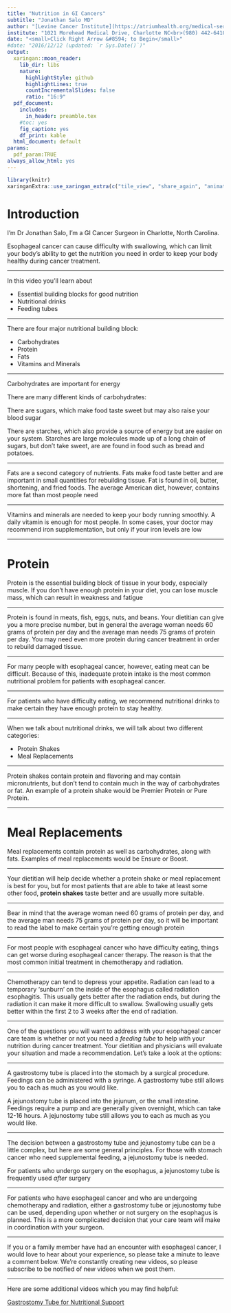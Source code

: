 ```yaml
---
title: "Nutrition in GI Cancers"
subtitle: "Jonathan Salo MD"
author: "[Levine Cancer Institute](https://atriumhealth.org/medical-services/specialty-care/cancer-care/esophageal-cancer/meet-the-team#)"
institute: "1021 Morehead Medical Drive, Charlotte NC<br>(980) 442-6410"
date: "<small>Click Right Arrow &#8594; to Begin</small>"
#date: "2016/12/12 (updated: `r Sys.Date()`)"
output:
  xaringan::moon_reader:
    lib_dir: libs
    nature:
      highlightStyle: github
      highlightLines: true
      countIncrementalSlides: false
      ratio: "16:9"
  pdf_document:
    includes:
      in_header: preamble.tex
    #toc: yes
    fig_caption: yes
    df_print: kable
  html_document: default
params: 
  pdf_param:TRUE
always_allow_html: yes     
---
```

<style type="text/css">
.remark-slide-content {
    font-size: 40px;
    padding: 1em 4em 1em 4em;
}

.title-slide h1:nth-of-type(1) {
}
.title-slide h2:nth-of-type(1) {
}
.title-slide a:nth-of-type(1) {
    color: #99ccff ;
    text-decoration: underline;
}

</style>
<!--- --->
<!--- --->
```r
library(knitr)
xaringanExtra::use_xaringan_extra(c("tile_view", "share_again", "animate_css", "tachyons","fit_screen","broadcast","scribble"))
```
# Introduction

I’m Dr Jonathan Salo, I’m a GI Cancer Surgeon in Charlotte, North Carolina.

Esophageal cancer can cause difficulty with swallowing, which can limit your body’s ability to get the nutrition you need in order to keep your body healthy during cancer treatment.

---

In this video you’ll learn about

- Essential building blocks for good nutrition
- Nutritional drinks
- Feeding tubes

---

There are four major nutritional building block:

- Carbohydrates
- Protein
- Fats
- Vitamins and Minerals


---

Carbohydrates are important for energy

There are many different kinds of carbohydrates:

There are sugars, which make food taste sweet but may also raise your blood sugar

There are starches, which also provide a source of energy but are easier on your system.
Starches are large molecules made up of a long chain of sugars, but don't take sweet, are are found in food such as bread and potatoes.

---

Fats are a second category of nutrients.
Fats make food taste better and are important in small quantities for rebuilding tissue. Fat is found in oil, butter, shortening, and fried foods.
The average American diet, however, contains more fat than most people need

---

Vitamins and minerals are needed to keep your body running smoothly.
A daily vitamin is enough for most people.
In some cases, your doctor may recommend iron supplementation, but only if your iron levels are
low

---

# Protein
Protein is the essential building block of tissue in your body, especially muscle.
If you don’t have enough protein in your diet, you can lose muscle mass, which can result in weakness and fatigue

---

Protein is found in meats, fish, eggs, nuts, and beans.
Your dietitian can give you a more precise number, but in general the average woman needs 60 grams of protein per day and the average man needs 75 grams of protein per day. You may need even more protein during cancer treatment in order to rebuild damaged tissue.

---

For many people with esophageal cancer, however, eating meat can be difficult. Because of this, inadequate protein intake is the most common nutritional problem for patients with esophageal cancer.

---

For patients who have difficulty eating, we recommend nutritional drinks to make certain they have enough protein to stay healthy.

---

When we talk about nutritional drinks, we will talk about two different categories:

- Protein Shakes
- Meal Replacements

---

Protein shakes contain protein and flavoring and may contain micronutrients, but don’t tend to contain much in the way of carbohydrates or fat.
An example of a protein shake would be Premier Protein or Pure Protein.

---

# Meal Replacements
Meal replacements contain protein as well as carbohydrates, along with fats. Examples of meal replacements would be Ensure or Boost.

---

Your dietitian will help decide whether a protein shake or meal replacement is best for you, but for most patients that are able to take at least some other food, **protein shakes** taste better and are usually more suitable.

---

Bear in mind that the average woman need 60 grams of protein per day, and the average man needs 75 grams of protein per day, so it will be important to read the label to make certain you’re getting enough protein

---

For most people with esophageal cancer who have difficulty eating, things can get worse during esophageal cancer therapy. The reason is that the most common initial treatment in chemotherapy and radiation.

---

Chemotherapy can tend to depress your appetite.
Radiation can lead to a temporary ‘sunburn’ on the inside of the esophagus called radiation esophagitis. This usually gets better after the radiation ends, but during the radiation it can make it more difficult to swallow. Swallowing usually gets better within the first 2 to 3 weeks after the end of radiation.

---

One of the questions you will want to address with your esophageal cancer care team is whether or
not you need a _feeding tube_ to help with your nutrition during cancer treatment.
Your dietitian and physicians will evaluate your situation and made a recommendation.
Let’s take a look at the options:

---

A gastrostomy tube is placed into the stomach by a surgical procedure. Feedings can be administered with a syringe. A gastrostomy tube still allows you to each as much as you would like.

A jejunostomy tube is placed into the jejunum, or the small intestine. Feedings require a pump and are generally given overnight, which can take 12-16 hours. A jejunostomy tube still allows you to each as much  as you would like.

---

The decision between a gastrostomy tube and jejunostomy tube can be a little complex, but here are some general principles.
For those with stomach cancer who need supplemental feeding, a jejunostomy tube is needed.

For patients who undergo surgery on the esophagus, a jejunostomy tube is frequently used _after_ surgery

---

For patients who have esophageal cancer and who are undergoing chemotherapy and radiation, either a gastrostomy tube or jejunostomy tube can be used, depending upon whether or not surgery on the esophagus is planned.
This is a more complicated decision that your care team will make in coordination with your surgeon.

---

If you or a family member have had an encounter with esophageal cancer, I would love to hear about your experience, so please take a minute to leave a comment below. We're constantly creating new videos, so please subscribe to be notified of new videos when we post them.

---

Here are some additional videos which you may find helpful:

[Gastrostomy Tube for Nutritional Support](24-Gastrostomy.html)
